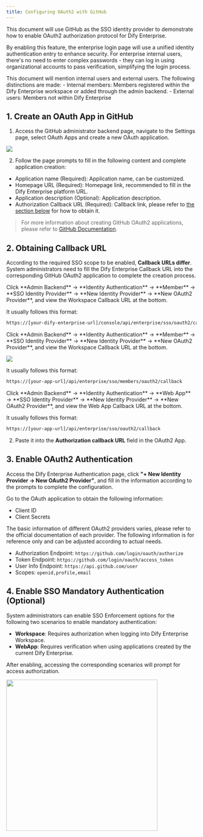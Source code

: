 ```yaml
---
title: Configuring OAuth2 with GitHub
---
```


This document will use GitHub as the SSO identity provider to demonstrate how to enable OAuth2 authorization protocol for Dify Enterprise.

By enabling this feature, the enterprise login page will use a unified identity authentication entry to enhance security. For enterprise internal users, there's no need to enter complex passwords - they can log in using organizational accounts to pass verification, simplifying the login process.

<Info>
This document will mention internal users and external users. The following distinctions are made:
- Internal members: Members registered within the Dify Enterprise workspace or added through the admin backend.
- External users: Members not within Dify Enterprise
</Info>

## 1. Create an OAuth App in GitHub

1. Access the GitHub administrator backend page, navigate to the Settings page, select OAuth Apps and create a new OAuth application.

![](https://assets-docs.dify.ai/2025/02/5d51e9ba8b3018f1a02a87aa3832acb2.png)

2. Follow the page prompts to fill in the following content and complete application creation:

- Application name (Required): Application name, can be customized.
- Homepage URL (Required): Homepage link, recommended to fill in the Dify Enterprise platform URL.
- Application description (Optional): Application description.
- Authorization Callback URL (Required): Callback link, please refer to [the section below](#2-obtaining-callback-url) for how to obtain it.

> For more information about creating GitHub OAuth2 applications, please refer to [GitHub Documentation](https://docs.github.com/en/apps/oauth-apps/building-oauth-apps/creating-an-oauth-app).

## 2. Obtaining Callback URL

According to the required SSO scope to be enabled, **Callback URLs differ**. System administrators need to fill the Dify Enterprise Callback URL into the corresponding GitHub OAuth2 application to complete the creation process.

<Tabs>
  <Tab title="Workspace">
   Click **Admin Backend** → **Identity Authentication** → **Member** → **SSO Identity Provider** → **New Identity Provider** → **New OAuth2 Provider**, and view the Workspace Callback URL at the bottom.
   
   It usually follows this format:

   ```bash
   https://[your-dify-enterprise-url]/console/api/enterprise/sso/oauth2/callback
   ```
  </Tab>
  <Tab title="WebApp Members (For Internal Users)">
   Click **Admin Backend** → **Identity Authentication** → **Member** → **SSO Identity Provider** → **New Identity Provider** → **New OAuth2 Provider**, and view the Workspace Callback URL at the bottom.

  ![](https://assets-docs.dify.ai/2025/06/5570530b7133b8d847ae3281304f26cb.png)

   It usually follows this format:

   ```bash
   https://[your-app-url]/api/enterprise/sso/members/oauth2/callback
   ```
  </Tab>
  <Tab title="WebApp External Users (For External Users)">
   Click **Admin Backend** → **Identity Authentication** → **Web App** → **SSO Identity Provider** → **New Identity Provider** → **New OAuth2 Provider**, and view the Web App Callback URL at the bottom.

   It usually follows this format:

   ```bash
   https://[your-app-url]/api/enterprise/sso/oauth2/callback
   ```
  </Tab>
</Tabs>

2. Paste it into the **Authorization callback URL** field in the OAuth2 App.

## 3. Enable OAuth2 Authentication

Access the Dify Enterprise Authentication page, click **"+ New Identity Provider → New OAuth2 Provider"**, and fill in the information according to the prompts to complete the configuration.

Go to the OAuth application to obtain the following information:

- Client ID
- Client Secrets

The basic information of different OAuth2 providers varies, please refer to the official documentation of each provider. The following information is for reference only and can be adjusted according to actual needs.

- Authorization Endpoint: `https://github.com/login/oauth/authorize`
- Token Endpoint: `https://github.com/login/oauth/access_token`
- User Info Endpoint: `https://api.github.com/user`
- Scopes: `openid,profile,email`

## 4. Enable SSO Mandatory Authentication (Optional)

System administrators can enable SSO Enforcement options for the following two scenarios to enable mandatory authentication:

- **Workspace**: Requires authorization when logging into Dify Enterprise Workspace.
- **WebApp**: Requires verification when using applications created by the current Dify Enterprise.

After enabling, accessing the corresponding scenarios will prompt for access authorization.

<img src="https://assets-docs.dify.ai/2025/02/28a707cfe144c090d0379834bc41ad7e.png" width="400" />
